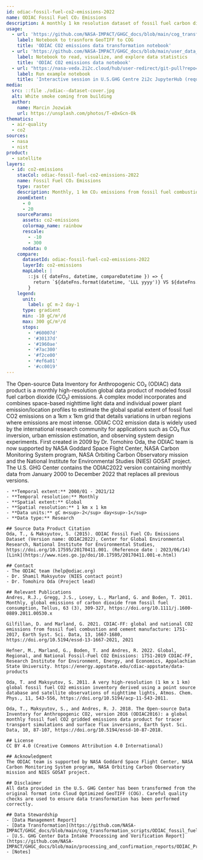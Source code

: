 ```yaml
---
id: odiac-fossil-fuel-co2-emissions-2022
name: ODIAC Fossil Fuel CO₂ Emissions 
description: A monthly 1 km resolution dataset of fossil fuel carbon dioxide emissions, version 2022
usage:
  - url: 'https://github.com/NASA-IMPACT/GHGC_docs/blob/main/cog_transformation_scripts/ODIAC_fossil_fuel_geotiff_transformation.py'
    label: Notebook to trasnform GeoTIFF to COG
    title: 'ODIAC CO2 emissions data transformation notebook'
  - url: 'https://github.com/NASA-IMPACT/GHGC_docs/blob/main/user_data_notebooks/fossil_fuel_co2_emissions.ipynb'
    label: Notebook to read, visualize, and explore data statistics
    title: 'ODIAC CO2 emissions data notebook'
  - url: "https://nasa-veda.2i2c.cloud/hub/user-redirect/git-pull?repo=https%3A%2F%2Fgithub.com%2FNASA-IMPACT%2Fveda-docs&urlpath=lab%2Ftree%2Fveda-docs%2Fnotebooks%2Fquickstarts%2Fno2-map-plot.ipynb&branch=main"
    label: Run example notebook
    title: 'Interactive session in U.S.GHG Centre 2i2c JupyterHub (requires account)'   
media:
  src: ::file ./odiac--dataset-cover.jpg
  alt: White smoke coming from building
  author:
    name: Marcin Jozwiak
    url: https://unsplash.com/photos/T-eDxGcn-Ok
thematics:
  - air-quality
  - co2
sources:
  - nasa
  - nist
product:
  - satellite
layers:
  - id: co2-emissions
    stacCol: odiac-fossil-fuel-co2-emissions-2022
    name: Fossil Fuel CO₂ Emissions
    type: raster
    description: Monthly, 1 km CO₂ emissions from fossil fuel combustion, cement production and gas flaring.
    zoomExtent:
      - 0
      - 20
    sourceParams:
      assets: co2-emissions
      colormap_name: rainbow
      rescale:
        - -10
        - 300
      nodata: 0
    compare:
      datasetId: odiac-fossil-fuel-co2-emissions-2022
      layerId: co2-emissions
      mapLabel: |
        ::js ({ dateFns, datetime, compareDatetime }) => {
          return `${dateFns.format(datetime, 'LLL yyyy')} VS ${dateFns.format(compareDatetime, 'LLL yyyy')}`;
        }
    legend:
      unit: 
        label: gC m-2 day-1
      type: gradient
      min: -10 gC/m²/d
      max: 300 gC/m²/d
      stops:
        - '#60007d'
        - '#30137d'
        - '#1960ae'
        - '#7ac300'
        - '#f2ce00'
        - '#ef6a01'
        - '#cc0019'
---
```


<Block>
  <Prose>
    The Open-source Data Inventory for Anthropogenic CO₂ (ODIAC) data product is a monthly high-resolution global data product of modeled fossil fuel carbon dioxide (CO₂) emissions.  A complex model incorporates and combines space-based nighttime light data and individual power plant emission/location profiles to estimate the global spatial extent of fossil fuel CO2 emissions on a 1km x 1km grid that details variations in urban regions where emissions are most intense. ODIAC CO2 emission data is widely used by the international research community for applications such as CO₂ flux inversion, urban emission estimation, and observing system design experiments. First created in 2009 by Dr. Tomohiro Oda, the ODIAC team is now supported by NASA Goddard Space Flight Center, NASA Carbon Monitoring System program, NASA Orbiting Carbon Observatory mission and the National Institute for Environmental Studies (NIES) GOSAT project. The U.S. GHG Center contains the ODIAC2022 version containing monthly data from January 2000 to December 2022 that replaces all previous versions. 
      
    - **Temporal extent:** 2000/01 - 2021/12    
    - **Temporal resolution:** Monthly    
    - **Spatial extent:** Global    
    - **Spatial resolution:** 1 km x 1 km    
    - **Data units:** gC m<sup>-2</sup> day<sup>-1</sup>   
    - **Data type:** Research

    ## Source Data Product Citation
    Oda, T., & Maksyutov, S. (2015). ODIAC Fossil Fuel CO₂ Emissions Dataset (Version name: ODIAC2022), Center for Global Environmental Research, National Institute for Environmental Studies, https://doi.org/10.17595/20170411.001. (Reference date : 2023/06/14) [Link](https://www.nies.go.jp/doi/10.17595/20170411.001-e.html)
    
    ## Contact
    - The ODIAC team (help@odiac.org)
    - Dr. Shamil Maksyutov (NIES contact point)
    - Dr. Tomohiro Oda (Project lead)
    
    ## Relevant Publications
    Andres, R.J., Gregg, J.S., Losey, L., Marland, G. and Boden, T. 2011. Monthly, global emissions of carbon dioxide from fossil fuel consumption, Tellus, 63 (3), 309-327, https://doi.org/10.1111/j.1600-0889.2011.00530.x

    Gilfillan, D. and Marland, G. 2021. CDIAC-FF: global and national CO2 emissions from fossil fuel combustion and cement manufacture: 1751-2017, Earth Syst. Sci. Data, 13, 1667-1680, https://doi.org/10.5194/essd-13-1667-2021, 2021
    
    Hefner, M., Marland, G., Boden, T. and Andres, R. 2022. Global, Regional, and National Fossil-Fuel CO2 Emissions: 1751-2019 CDIAC-FF, Research Institute for Environment, Energy, and Economics, Appalachian State University. https://energy.appstate.edu/cdiac-appstate/data-products

    Oda, T. and Maksyutov, S. 2011. A very high-resolution (1 km x 1 km) global fossil fuel CO2 emission inventory derived using a point source database and satellite observations of nighttime lights, Atmos. Chem. Phys., 11, 543-556, https://doi.org/10.5194/acp-11-543-2011.

    Oda, T., Maksyutov, S., and Andres, R. J. 2018. The Open-source Data Inventory for Anthropogenic CO2, version 2016 (ODIAC2016): a global monthly fossil fuel CO2 gridded emissions data product for tracer transport simulations and surface flux inversions, Earth Syst. Sci. Data, 10, 87-107, https://doi.org/10.5194/essd-10-87-2018.

    ## License
    CC BY 4.0 (Creative Commons Attribution 4.0 International)
    
    ## Acknowledgment
    The ODIAC team is supported by NASA Goddard Space Flight Center, NASA Carbon Monitoring System program, NASA Orbiting Carbon Observatory mission and NIES GOSAT project.​
    
    ## Disclaimer
    All data provided in the U.S. GHG Center has been transformed from the original format into Cloud Optimized GeoTIFF (COG). Careful quality checks are used to ensure data transformation has been performed correctly.
    
    ## Data Stewardship
    - [Data Management Report]
    - [Data Transformation](https://github.com/NASA-IMPACT/GHGC_docs/blob/main/cog_transformation_scripts/ODIAC_fossil_fuel_geotiff_transformation.py)
    - [U.S. GHG Center Data Intake Processing and Verification Report](https://github.com/NASA-IMPACT/GHGC_docs/blob/main/processing_and_confirmation_reports/ODIAC_Processing%20and%20Confirmation%20Report%20.pdf)
    - [Notes]

  </Prose>
</Block>
